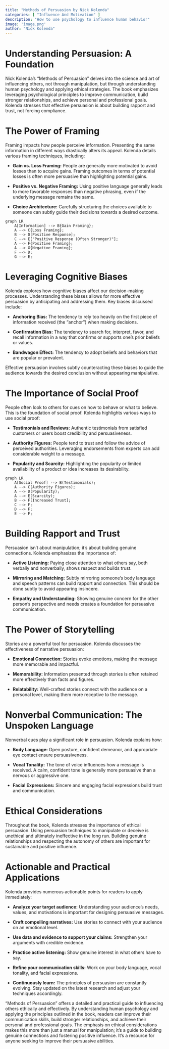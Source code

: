 ```yaml
---
title: "Methods of Persuasion by Nick Kolenda"
categories: [ "Influence And Motivation" ]
description: "How to use psychology to influence human behavior"
image: 'image.png'
author: "Nick Kolenda"
---
```

# Understanding Persuasion: A Foundation

Nick Kolenda's "Methods of Persuasion" delves into the science and art of influencing others, not through manipulation, but through understanding human psychology and applying ethical strategies. The book emphasizes leveraging psychological principles to improve communication, build stronger relationships, and achieve personal and professional goals.  Kolenda stresses that effective persuasion is about building rapport and trust, not forcing compliance.

# The Power of Framing

Framing impacts how people perceive information. Presenting the same information in different ways drastically alters its appeal. Kolenda details various framing techniques, including:

* **Gain vs. Loss Framing:**  People are generally more motivated to avoid losses than to acquire gains.  Framing outcomes in terms of potential losses is often more persuasive than highlighting potential gains.

* **Positive vs. Negative Framing:** Using positive language generally leads to more favorable responses than negative phrasing, even if the underlying message remains the same.

* **Choice Architecture:** Carefully structuring the choices available to someone can subtly guide their decisions towards a desired outcome.


```mermaid
graph LR
    A[Information] --> B{Gain Framing};
    A --> C{Loss Framing};
    B --> D[Positive Response];
    C --> E["Positive Response (Often Stronger)"];
    A --> F{Positive Framing};
    A --> G{Negative Framing};
    F --> D;
    G --> E;
```

#  Leveraging Cognitive Biases

Kolenda explores how cognitive biases affect our decision-making processes. Understanding these biases allows for more effective persuasion by anticipating and addressing them. Key biases discussed include:

* **Anchoring Bias:** The tendency to rely too heavily on the first piece of information received (the "anchor") when making decisions.

* **Confirmation Bias:** The tendency to search for, interpret, favor, and recall information in a way that confirms or supports one's prior beliefs or values.

* **Bandwagon Effect:** The tendency to adopt beliefs and behaviors that are popular or prevalent.

Effective persuasion involves subtly counteracting these biases to guide the audience towards the desired conclusion without appearing manipulative.

# The Importance of Social Proof

People often look to others for cues on how to behave or what to believe.  This is the foundation of social proof. Kolenda highlights various ways to use social proof:

* **Testimonials and Reviews:** Authentic testimonials from satisfied customers or users boost credibility and persuasiveness.

* **Authority Figures:**  People tend to trust and follow the advice of perceived authorities.  Leveraging endorsements from experts can add considerable weight to a message.

* **Popularity and Scarcity:**  Highlighting the popularity or limited availability of a product or idea increases its desirability.

```mermaid
graph LR
    A[Social Proof] --> B(Testimonials);
    A --> C(Authority Figures);
    A --> D(Popularity);
    A --> E(Scarcity);
    B --> F[Increased Trust];
    C --> F;
    D --> F;
    E --> F;
```


#  Building Rapport and Trust

Persuasion isn't about manipulation; it's about building genuine connections.  Kolenda emphasizes the importance of:

* **Active Listening:**  Paying close attention to what others say, both verbally and nonverbally, shows respect and builds trust.

* **Mirroring and Matching:** Subtly mirroring someone's body language and speech patterns can build rapport and connection. This should be done subtly to avoid appearing insincere.

* **Empathy and Understanding:**  Showing genuine concern for the other person's perspective and needs creates a foundation for persuasive communication.


#  The Power of Storytelling

Stories are a powerful tool for persuasion.  Kolenda discusses the effectiveness of narrative persuasion:

* **Emotional Connection:** Stories evoke emotions, making the message more memorable and impactful.

* **Memorability:**  Information presented through stories is often retained more effectively than facts and figures.

* **Relatability:**  Well-crafted stories connect with the audience on a personal level, making them more receptive to the message.


#  Nonverbal Communication: The Unspoken Language

Nonverbal cues play a significant role in persuasion.  Kolenda explains how:

* **Body Language:** Open posture, confident demeanor, and appropriate eye contact ensure persuasiveness.

* **Vocal Tonality:**  The tone of voice influences how a message is received. A calm, confident tone is generally more persuasive than a nervous or aggressive one.

* **Facial Expressions:** Sincere and engaging facial expressions build trust and communication.

#  Ethical Considerations

Throughout the book, Kolenda stresses the importance of ethical persuasion. Using persuasion techniques to manipulate or deceive is unethical and ultimately ineffective in the long run. Building genuine relationships and respecting the autonomy of others are important for sustainable and positive influence.

# Actionable and Practical Applications

Kolenda provides numerous actionable points for readers to apply immediately:

* **Analyze your target audience:** Understanding your audience's needs, values, and motivations is important for designing persuasive messages.

* **Craft compelling narratives:**  Use stories to connect with your audience on an emotional level.

* **Use data and evidence to support your claims:**  Strengthen your arguments with credible evidence.

* **Practice active listening:**  Show genuine interest in what others have to say.

* **Refine your communication skills:**  Work on your body language, vocal tonality, and facial expressions.

* **Continuously learn:** The principles of persuasion are constantly evolving. Stay updated on the latest research and adjust your techniques accordingly.




"Methods of Persuasion" offers a detailed and practical guide to influencing others ethically and effectively. By understanding human psychology and applying the principles outlined in the book, readers can improve their communication skills, build stronger relationships, and achieve their personal and professional goals. The emphasis on ethical considerations makes this more than just a manual for manipulation; it's a guide to building genuine connections and fostering positive influence.  It's a resource for anyone seeking to improve their persuasive abilities.

